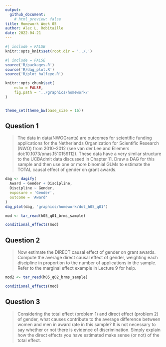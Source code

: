 ```yaml
---
output: 
  github_document:
    # html_preview: false
title: Homework Week 05
author: Alec L. Robitaille
date: 2022-04-21
---
```


```r
#| include = FALSE
knitr::opts_knit$set(root.dir = '../.')
```

```r
#| include = FALSE
source('R/packages.R')
source('R/dag_plot.R')
source('R/plot_halfeye.R')

knitr::opts_chunk$set(
	echo = FALSE,
	fig.path = '../graphics/homework/'
)


theme_set(theme_bw(base_size = 16))
```


## Question 1

> The data in data(NWOGrants) are outcomes for scientific funding applications
for the Netherlands Organization for Scientific Research (NWO) from 2010–2012
(see van der Lee and Ellemers doi:10.1073/pnas.1510159112). These data have a
very similar structure to the UCBAdmit data discussed in Chapter 11. Draw a DAG
for this sample and then use one or more binomial GLMs to estimate the TOTAL
causal effect of gender on grant awards.

```r
dag <- dagify(
  Award ~ Gender + Discipline,
  Discipline ~ Gender,
  exposure = 'Gender',
  outcome = 'Award'
)
dag_plot(dag, 'graphics/homework/dot_h05_q01')
```

```r
mod <- tar_read(h05_q01_brms_sample)

conditional_effects(mod)
```


## Question 2

> Now estimate the DIRECT causal effect of gender on grant awards. Compute the
average direct causal effect of gender, weighting each discipline in proportion
to the number of applications in the sample. Refer to the marginal effect
example in Lecture 9 for help.

```r
mod2 <- tar_read(h05_q02_brms_sample)

conditional_effects(mod)
```


## Question 3

> Considering the total effect (problem 1) and direct effect (problem 2) of
gender, what causes contribute to the average difference between women and men
in award rate in this sample? It is not necessary to say whether or not there is
evidence of discrimination. Simply explain how the direct effects you have
estimated make sense (or not) of the total effect.


<!-- 
## Question 4
4-OPTIONAL CHALLENGE. The data in data(UFClefties) are the outcomes
of 205 Ultimate Fighting Championship (UFC) matches (see ?UFClefties for de-
tails). It is widely believed that left-handed fighters (aka “Southpaws”) have an ad-
vantage against right-handed fighters, and left-handed men are indeed over-rep-
resented among fighters (and fencers and tennis players) compared to the general
population. Estimate the average advantage, if any, that a left-handed fighter has
against right-handed fighters. Based upon your estimate, why do you think left-
handers are over-represented among UFC fighters?
-->